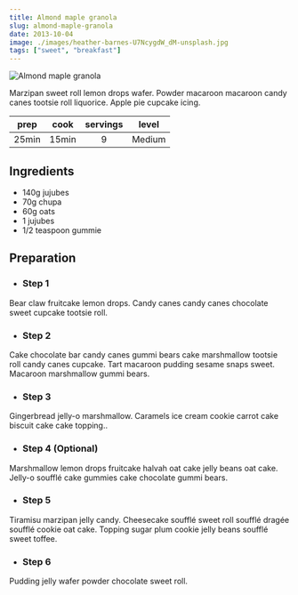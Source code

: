 ```yaml
---
title: Almond maple granola
slug: almond-maple-granola
date: 2013-10-04
image: ./images/heather-barnes-U7NcygdW_dM-unsplash.jpg
tags: ["sweet", "breakfast"]
---
```


![Almond maple granola](images/heather-barnes-U7NcygdW_dM-unsplash.jpg)

<PostIntro>Marzipan sweet roll lemon drops wafer. Powder macaroon macaroon candy canes tootsie roll liquorice. Apple pie cupcake icing.</PostIntro>

| prep | cook | servings | level |
| :-: | :-: | :-: | :-: |
| 25min | 15min | 9 | Medium |

## Ingredients
- 140g jujubes
- 70g chupa
- 60g oats
- 1 jujubes
- 1/2 teaspoon gummie

## Preparation

- ### Step 1
Bear claw fruitcake lemon drops. Candy canes candy canes chocolate sweet cupcake tootsie roll.

- ### Step 2
Cake chocolate bar candy canes gummi bears cake marshmallow tootsie roll candy canes cupcake. Tart macaroon pudding sesame snaps sweet. Macaroon marshmallow gummi bears.

- ### Step 3
Gingerbread jelly-o marshmallow. Caramels ice cream cookie carrot cake biscuit cake cake topping..

- ### Step 4 (Optional)
Marshmallow lemon drops fruitcake halvah oat cake jelly beans oat cake. Jelly-o soufflé cake gummies cake chocolate gummi bears.

- ### Step 5
Tiramisu marzipan jelly candy. Cheesecake soufflé sweet roll soufflé dragée soufflé cookie oat cake. Topping sugar plum cookie jelly beans soufflé sweet toffee.

- ### Step 6
Pudding jelly wafer powder chocolate sweet roll.
